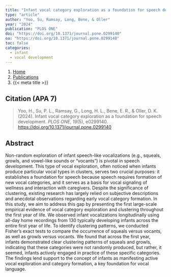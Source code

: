 ```yaml
---
title: "Infant vocal category exploration as a foundation for speech development"
type: "article"
author: "Yoo, Su, Ramsay, Long, Bene, & Oller"
year: "2024"
publication: "PLOS ONE"
doi: "https://doi.org/10.1371/journal.pone.0299140"
oa: "https://doi.org/10.1371/journal.pone.0299140"
toc: false
categories:
  - infant
  - vocal development
---
```


```{=html}
<nav aria-label="breadcrumb">
  <ol class="breadcrumb">
    <li class="breadcrumb-item"><a href="../../index.html">Home</a></li>
    <li class="breadcrumb-item"><a href="../../publications.html">Publications</a></li>
    <li class="breadcrumb-item active" aria-current="page">{{< meta title >}}</li>
  </ol>
</nav>
```

## Citation (APA 7)

> Yoo, H., Su, P. L., Ramsay, G., Long, H. L., Bene, E. R., & Oller, D. K. (2024). Infant vocal category exploration as a foundation for speech development. *PLOS ONE*, *19*(5), e0299140. <https://doi.org/10.1371/journal.pone.0299140>

## Abstract

Non-random exploration of infant speech-like vocalizations (e.g., squeals, growls, and vowel-like sounds or "vocants") is pivotal in speech development. This type of vocal exploration, often noticed when infants produce particular vocal types in clusters, serves two crucial purposes: it establishes a foundation for speech because speech requires formation of new vocal categories, and it serves as a basis for vocal signaling of wellness and interaction with caregivers. Despite the significance of clustering, existing research has largely relied on subjective descriptions and anecdotal observations regarding early vocal category formation. In this study, we aim to address this gap by presenting the first large-scale empirical evidence of vocal category exploration and clustering throughout the first year of life. We observed infant vocalizations longitudinally using all-day home recordings from 130 typically developing infants across the entire first year of life. To identify clustering patterns, we conducted Fisher's exact tests to compare the occurrence of squeals versus vocants, as well as growls versus vocants. We found that across the first year, infants demonstrated clear clustering patterns of squeals and growls, indicating that these categories were not randomly produced, but rather, it seemed, infants actively engaged in practice of these specific categories. The findings lend support to the concept of infants as manifesting active vocal exploration and category formation, a key foundation for vocal language.
